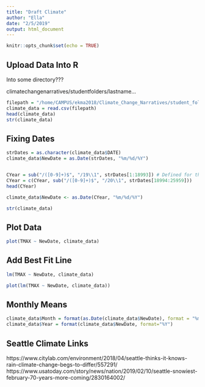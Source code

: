 ```yaml
---
title: "Draft Climate"
author: "Ella"
date: "2/5/2019"
output: html_document
---
```


```r
knitr::opts_chunk$set(echo = TRUE)
```

## Upload Data Into R

Into some directory???

climatechangenarratives/studentfolders/lastname...

```r
filepath = "/home/CAMPUS/ekma2018/Climate_Change_Narratives/student_folders/Meyer/ella_seattle_data.csv"
climate_data = read.csv(filepath)
head(climate_data)
str(climate_data)
```

## Fixing Dates

```r
strDates = as.character(climate_data$DATE)
climate_data$NewDate = as.Date(strDates, "%m/%d/%Y")


CYear = sub("/([0-9]+)$", "/19\\1", strDates[1:18993]) # Defined for this dataset! 
CYear = c(CYear, sub("/([0-9]+)$", "/20\\1", strDates[18994:25959]))
head(CYear)

climate_data$NewDate <- as.Date(CYear, "%m/%d/%Y")

str(climate_data)
```

## Plot Data

```r
plot(TMAX ~ NewDate, climate_data)
```


## Add Best Fit Line

```r
lm(TMAX ~ NewDate, climate_data)

plot(lm(TMAX ~ NewDate, climate_data))
```


## Monthly Means

```r
climate_data$Month = format(as.Date(climate_data$NewDate), format = "%m")
climate_data$Year = format(climate_data$NewDate, format="%Y")

```

## Seattle Climate Links

https://www.citylab.com/environment/2018/04/seattle-thinks-it-knows-rain-climate-change-begs-to-differ/557291/
https://www.usatoday.com/story/news/nation/2019/02/10/seattle-snowiest-february-70-years-more-coming/2830164002/
